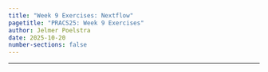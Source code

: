 ```yaml
---
title: "Week 9 Exercises: Nextflow"
pagetitle: "PRACS25: Week 9 Exercises"
author: Jelmer Poelstra
date: 2025-10-20
number-sections: false
---
```


---------

<hr style="height:1pt; visibility:hidden;" />
